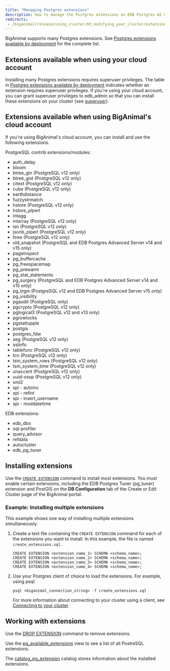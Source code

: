```yaml
---
title: "Managing Postgres extensions"
description: How to manage the Postgres extensions on EDB Postgres AI Cloud Service.
redirects: 
 - /biganimal/release/using_cluster/03_modifying_your_cluster/extensions
---
```


BigAnimal supports many Postgres extensions. See [Postgres extensions available by deployment](/pg_extensions/) for the complete list.

## Extensions available when using your cloud account

Installing many Postgres extensions requires superuser privileges. The table in [Postgres extensions available by deployment](/pg_extensions/) indicates whether an extension requires superuser privileges. If you're using your cloud account, you can grant superuser privileges to edb_admin so that you can install these extensions on your cluster (see [superuser](/biganimal/latest/using_cluster/01_postgres_access/#superuser)). 

## Extensions available when using BigAnimal's cloud account

If you're using BigAnimal's cloud account, you can install and use the following extensions. 

PostgreSQL contrib extensions/modules:
- auth_delay
- bloom
- btree_gin (PostgreSQL v12 only)
- btree_gist (PostgreSQL v12 only)
- citext (PostgreSQL v12 only)
- cube (PostgreSQL v12 only) 
- earthdistance
- fuzzystrmatch
- hstore (PostgreSQL v12 only)
- hstore_plperl
- intagg
- intarray (PostgreSQL v12 only)
- isn (PostgreSQL v12 only)
- jsonb_plperl (PostgreSQL v12 only)
- ltree (PostgreSQL v12 only)
- old_snapshot (PostgreSQL and EDB Postgres Advanced Server v14 and v15 only)
- pageinspect
- pg_buffercache
- pg_freespacemap
- pg_prewarm
- pg_stat_statements
- pg_surgery (PostgreSQL and EDB Postgres Advanced Server v14 and v15 only)
- pg_trgm (PostgreSQL v12 and EDB Postgres Advanced Server v15 only)
- pg_visibility
- pgaudit (PostgreSQL only)
- pgcrypto (PostgreSQL v12 only)
- pglogical3 (PostgreSQL v12 and v13 only)
- pgrowlocks
- pgstattupple
- postgis
- postgres_fdw
- seg (PostgreSQL v12 only)
- sslinfo
- tablefunc (PostgreSQL v12 only)
- tcn (PostgreSQL v12 only)
- tsm_system_rows (PostgreSQL v12 only)
- tsm_system_time (PostgreSQL v12 only)
- unaccent (PostgreSQL v12 only)
- uuid-ossp (PostgreSQL v12 only)
- xml2
- spi - autoinc
- spi - refint
- spi - insert_username
- spi - moddatetime

EDB extensions:
- edb_dbo
- sql-profiler
- query_advisor
- refdata
- autocluster
- edb_pg_tuner



## Installing extensions

Use the [`CREATE EXTENSION`](https://www.postgresql.org/docs/current/sql-createextension.html) command to install most extensions. You must enable certain extensions, including the EDB Postgres Tuner (pg_tuner) extension and PostGIS on the **DB Configuration** tab of the Create or Edit Cluster page of the BigAnimal portal.


### Example: Installing multiple extensions

This example shows one way of installing multiple extensions simultaneously.

1. Create a text file containing the `CREATE EXTENSION` command for each of the extensions you want to install. In this example, the file is named `create_extensions.sql`.

   ```text
   CREATE EXTENSION <extension_name_1> SCHEMA <schema_name>;
   CREATE EXTENSION <extension_name_2> SCHEMA <schema_name>;
   CREATE EXTENSION <extension_name_3> SCHEMA <schema_name>;
   CREATE EXTENSION <extension_name_4> SCHEMA <schema_name>;
   ```

1. Use your Postgres client of choice to load the extensions. For example, using psql:

   ```shell
   psql <biganimal_connection_string> -f create_extensions.sql
   ```
   For more information about connecting to your cluster using a client, see [Connecting to your cluster](/biganimal/latest/using_cluster/02_connecting_your_cluster/).

## Working with extensions

Use the [DROP EXTENSION](https://www.postgresql.org/docs/current/sql-dropextension.html) command to remove extensions. 

Use the [pg_available_extensions](https://www.postgresql.org/docs/current/view-pg-available-extensions.html) view to see a list of all PostreSQL extensions.

The [catalog_pg_extension](https://www.postgresql.org/docs/current/catalog-pg-extension.html) catalog stores information about the installed extensions. 
